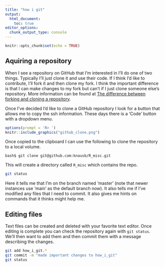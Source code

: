 ```yaml
---
title: "how i git"
output: 
  html_document:
    toc: true
editor_options: 
  chunk_output_type: console
---
```


```r
knitr::opts_chunk$set(echo = TRUE)
```


## Aquiring a repository


When I see a repository on GitHub that I'm interested in I'll do one of two things.
Typically I'll just clone it and use their code.
If I think I'd like to contribute, I'll fork it and then clone my fork.
I think the important difference is that I can make changes to my fork but can't if I just clone someone else's repository.
More information can be found at [The difference between forking and cloning a repository](https://github.community/t/the-difference-between-forking-and-cloning-a-repository/10189).


Once I've decided I'd like to clone a GitHub repository I look for a button that allows me to copy the ssh information.
These days there is a 'Code' button with a dropdown menu.


```r
options(prompt = 'R> ')
knitr::include_graphics("github_clone.png")
```


Once copied to the clipboard I can use the following to clone the repository to a local volume.


```
bash$ git clone git@github.com:knausb/R_misc.git
```


This will create a directory called ```R_misc``` which contains the repo.


```bash
git status
```


Here it tells me that I'm on the branch named 'master' (note that newer instances use 'main' as the default branch now).
It also tells me if I've modified any files that I need to commit.
It also gives me hints on commands that it thinks might help me.


## Editing files


Text files can be created and deleted with your favorite text editor.
Once editing is complete you can check the repository again with `git status`.
We'll then want to add them and then commit them with a message describing the changes.


```bash
git add how_i_git.*
git commit -m "made important changes to how_i_git"
git status
```





